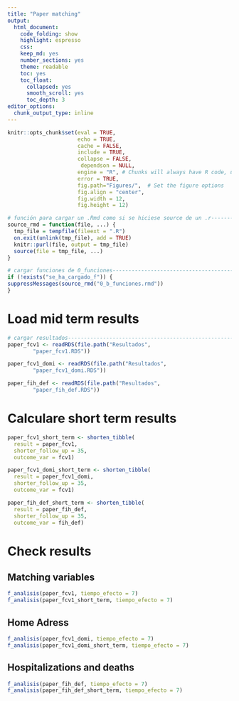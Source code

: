 ```yaml
---
title: "Paper matching"
output: 
  html_document:
    code_folding: show
    highlight: espresso
    css:
    keep_md: yes
    number_sections: yes
    theme: readable
    toc: yes  
    toc_float:
      collapsed: yes
      smooth_scroll: yes
      toc_depth: 3     
editor_options: 
  chunk_output_type: inline
---
```



```r
knitr::opts_chunk$set(eval = TRUE, 
                      echo = TRUE, 
                      cache = FALSE,
                      include = TRUE,
                      collapse = FALSE,
                       dependson = NULL,
                      engine = "R", # Chunks will always have R code, unless noted
                      error = TRUE,
                      fig.path="Figures/",  # Set the figure options
                      fig.align = "center", 
                      fig.width = 12,
                      fig.height = 12)
```

```r
# función para cargar un .Rmd como si se hiciese source de un .r---------------
source_rmd = function(file, ...) {
  tmp_file = tempfile(fileext = ".R")
  on.exit(unlink(tmp_file), add = TRUE)
  knitr::purl(file, output = tmp_file)
  source(file = tmp_file, ...)
}

```

```r
# cargar funciones de 0_funciones----------------------------------------------
if (!exists("se_ha_cargado_f")) {
suppressMessages(source_rmd("0_b_funciones.rmd"))
}

```

# Load mid term results

```r
# cargar resultados-----------------------------------------------------------
paper_fcv1 <- readRDS(file.path("Resultados",
        "paper_fcv1.RDS"))

paper_fcv1_domi <- readRDS(file.path("Resultados",
        "paper_fcv1_domi.RDS"))

paper_fih_def <- readRDS(file.path("Resultados",
        "paper_fih_def.RDS"))

```

# Calculare short term results

```r
paper_fcv1_short_term <- shorten_tibble(
  result = paper_fcv1, 
  shorter_follow_up = 35, 
  outcome_var = fcv1)

paper_fcv1_domi_short_term <- shorten_tibble(
  result = paper_fcv1_domi, 
  shorter_follow_up = 35, 
  outcome_var = fcv1)

paper_fih_def_short_term <- shorten_tibble(
  result = paper_fih_def, 
  shorter_follow_up = 35, 
  outcome_var = fih_def)

```

# Check results

## Matching variables

```r
f_analisis(paper_fcv1, tiempo_efecto = 7)
f_analisis(paper_fcv1_short_term, tiempo_efecto = 7)

```

## Home Adress

```r
f_analisis(paper_fcv1_domi, tiempo_efecto = 7)
f_analisis(paper_fcv1_domi_short_term, tiempo_efecto = 7)

```

## Hospitalizations and deaths

```r
f_analisis(paper_fih_def, tiempo_efecto = 7)
f_analisis(paper_fih_def_short_term, tiempo_efecto = 7)

```

